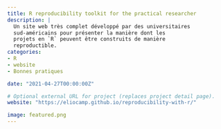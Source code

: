 ```yaml
---
title: R reproducibility toolkit for the practical researcher
description: |
  Un site web très complet développé par des universitaires
  sud-américains pour présenter la manière dont les
  projets en `R` peuvent être construits de manière
  reproductible.
categories:
- R
- website
- Bonnes pratiques

date: "2021-04-27T00:00:00Z"

# Optional external URL for project (replaces project detail page).
website: "https://eliocamp.github.io/reproducibility-with-r/"

image: featured.png
---
```


